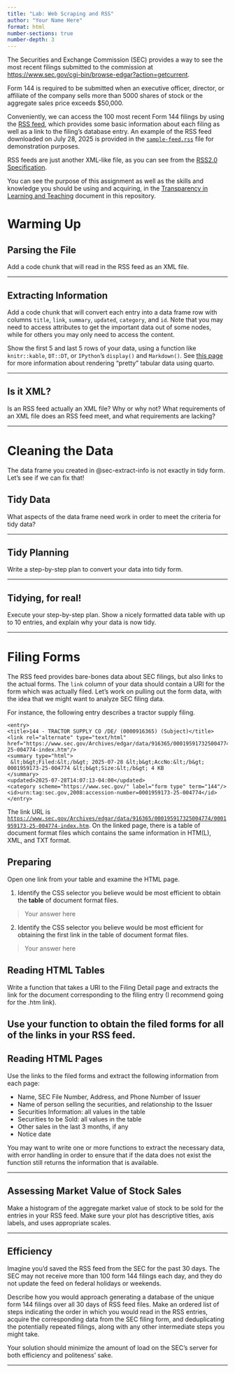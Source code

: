 ```yaml
---
title: "Lab: Web Scraping and RSS"
author: "Your Name Here"
format: html
number-sections: true
number-depth: 3
---
```


The Securities and Exchange Commission (SEC) provides a way to see the most recent filings submitted to the commission at [https://www.sec.gov/cgi-bin/browse-edgar?action=getcurrent](https://www.sec.gov/cgi-bin/browse-edgar?action=getcurrent). 

Form 144 is required to be submitted when an executive officer, director, or affiliate of the company sells more than 5000 shares of stock or the aggregate sales price exceeds $50,000. 

Conveniently, we can access the 100 most recent Form 144 filings by using the [RSS feed](https://www.sec.gov/cgi-bin/browse-edgar?action=getcurrent&CIK=&type=&company=&dateb=&owner=include&start=0&count=100&output=atom), which provides some basic information about each filing as well as a link to the filing's database entry. 
An example of the RSS feed downloaded on July 28, 2025 is provided in the [`sample-feed.rss`](sample-feed.rss) file for demonstration purposes. 

RSS feeds are just another XML-like file, as you can see from the [RSS2.0 Specification](https://www.rssboard.org/rss-specification). 

::: callout
You can see the purpose of this assignment as well as the skills and knowledge you should be using and acquiring, in the [Transparency in Learning and Teaching](tilt.qmd) document in this repository.
:::

# Warming Up

## Parsing the File

Add a code chunk that will read in the RSS feed as an XML file.

---


## Extracting Information {#sec-extract-info}

Add a code chunk that will convert each entry into a data frame row with columns `title`, `link`, `summary`, `updated`, `category`, and `id`. 
Note that you may need to access attributes to get the important data out of some nodes, while for others you may only need to access the content.

Show the first 5 and last 5 rows of your data, using a function like `knitr::kable`, `DT::DT`, or `IPython`'s `display()` and `Markdown()`. See [this page](https://www.datanovia.com/guide/tools/quarto/tables.html#computations) for more information about rendering  "pretty" tabular data using quarto. 

---

## Is it XML?

Is an RSS feed actually an XML file? Why or why not? What requirements of an XML file does an RSS feed meet, and what requirements are lacking?

---


# Cleaning the Data

The data frame you created in @sec-extract-info is not exactly in tidy form. Let's see if we can fix that!

## Tidy Data

What aspects of the data frame need work in order to meet the criteria for tidy data?

---

## Tidy Planning

Write a step-by-step plan to convert your data into tidy form.

---

## Tidying, for real!

Execute your step-by-step plan. Show a nicely formatted data table with up to 10 entries, and explain why your data is now tidy. 

---

# Filing Forms

The RSS feed provides bare-bones data about SEC filings, but also links to the actual forms. 
The `link` column of your data should contain a URI for the form which was actually filed. 
Let's work on pulling out the form data, with the idea that we might want to analyze SEC filing data.

For instance, the following entry describes a tractor supply filing. 

```
<entry>
<title>144 - TRACTOR SUPPLY CO /DE/ (0000916365) (Subject)</title>
<link rel="alternate" type="text/html" href="https://www.sec.gov/Archives/edgar/data/916365/000195917325004774/0001959173-25-004774-index.htm"/>
<summary type="html">
 &lt;b&gt;Filed:&lt;/b&gt; 2025-07-28 &lt;b&gt;AccNo:&lt;/b&gt; 0001959173-25-004774 &lt;b&gt;Size:&lt;/b&gt; 4 KB
</summary>
<updated>2025-07-28T14:07:13-04:00</updated>
<category scheme="https://www.sec.gov/" label="form type" term="144"/>
<id>urn:tag:sec.gov,2008:accession-number=0001959173-25-004774</id>
</entry>
```

The link URL is [`https://www.sec.gov/Archives/edgar/data/916365/000195917325004774/0001959173-25-004774-index.htm`](https://www.sec.gov/Archives/edgar/data/916365/000195917325004774/0001959173-25-004774-index.htm). On the linked page, there is a table of document format files which contains the same information in HTM(L), XML, and TXT format. 

## Preparing

Open one link from your table and examine the HTML page. 


1. Identify the CSS selector you believe would be most efficient to obtain the **table** of document format files.

> Your answer here

2. Identify the CSS selector you believe would be most efficient for obtaining the first link in the table of document format files.

> Your answer here

## Reading HTML Tables

Write a function that takes a URI to the Filing Detail page and extracts the link for the document corresponding to the filing entry (I recommend going for the .htm link).

Use your function to obtain the filed forms for all of the links in your RSS feed.
---

## Reading HTML Pages

Use the links to the filed forms and extract the following information from each page:

- Name, SEC File Number, Address, and Phone Number of Issuer
- Name of person selling the securities, and relationship to the Issuer
- Securities Information: all values in the table
- Securities to be Sold: all values in the table
- Other sales in the last 3 months, if any
- Notice date

You may want to write one or more functions to extract the necessary data, with error handling in order to ensure that if the data does not exist the function still returns the information that is available.


---


## Assessing Market Value of Stock Sales


Make a histogram of the aggregate market value of stock to be sold for the entries in your RSS feed. Make sure your plot has descriptive titles, axis labels, and uses appropriate scales. 

---

## Efficiency

Imagine you'd saved the RSS feed from the SEC for the past 30 days. 
The SEC may not receive more than 100 form 144 filings each day, and they do not update the feed on federal holidays or weekends. 

Describe how you would approach generating a database of the unique form 144 filings over all 30 days of RSS feed files. Make an ordered list of steps indicating the order in which you would read in the RSS entries, acquire the corresponding data from the SEC filing form, and deduplicating the potentially repeated filings, along with any other intermediate steps you might take.

Your solution should minimize the amount of load on the SEC's server for both efficiency and politeness' sake. 

---
